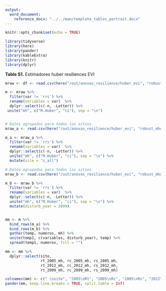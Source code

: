 ```yaml
---
output:  
  word_document:
    reference_docx: "../../man/template_tables_portrait.docx"
---
```


```r
knitr::opts_chunk$set(echo = TRUE)
```

```r
library(tidyverse)
library(here)
library(pander)
library(kableExtra)
library(knitr)
library(dplyr)
```


**Table S1.** Estimadores huber resiliences EVI 

```r
mraw <- df <- read.csv(here("/out/anovas_resilience/huber_evi", "robust_mhuber_agg.csv"), header = TRUE)

m <- mraw %>% 
  filter(var != 'rrs') %>% 
  rename(variables = var)  %>% 
  dplyr::select(c(-n, -Letter)) %>% 
 unite("mh", c("M.Huber", "ci"), sep = "\n")


# Datos agrupados para todos los sitios 
mraw_a <- read.csv(here("/out/anovas_resilience/huber_evi", "robust_mhuber_agg_a.csv"), header = TRUE)

m_a <- mraw_a %>% 
  filter(var != 'rrs') %>% 
  rename(variables = var)  %>% 
  dplyr::select(c(-n, -Letter)) %>%  
  unite("mh", c("M.Huber", "ci"), sep = "\n") %>% 
  mutate(site = "z_all") 

# Datos agrupados para todos los sitios 
mraw_b <- read.csv(here("/out/anovas_resilience/huber_evi", "robust_mhuber_agg_b.csv"), header = TRUE)

m_b <- mraw_b %>% 
  filter(var != 'rrs') %>% 
  rename(variables = var)  %>% 
  dplyr::select(c(-n, -Letter)) %>%  
  unite("mh", c("M.Huber", "ci"), sep = "\n") %>%
  mutate(disturb_year = 2099) 


mm <- m %>% 
  bind_rows(m_a) %>%
  bind_rows(m_b) %>% 
  gather(temp, numeros, mh) %>% 
  unite(temp1, c(variables, disturb_year), temp) %>% 
  spread(temp1, numeros, fill = "") 

mm <- mm %>% 
  dplyr::select(site, 
                rt_2005_mh, rc_2005_mh, rs_2005_mh,
                rt_2012_mh, rc_2012_mh, rs_2012_mh,
                rt_2099_mh, rc_2099_mh, rs_2099_mh)

colnames(mm) <- c(" \nsite", "2005\nRt", "2005\nRc", "2005\nRs", "2012\nRt", "2012\nRc", "2012\nRs", "Rt", "Rc", "Rs")
pander(mm, keep.line.breaks = TRUE, split.table = Inf)
```

